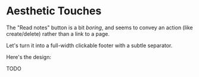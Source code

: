 # Aesthetic Touches

The "Read notes" button is a bit _boring_, and seems to convey an action (like create/delete) rather than a link to a page.

Let's turn it into a full-width clickable footer with a subtle separator.

Here's the design:

<callout-warning>TODO</callout-warning>
